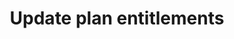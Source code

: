 ---
openapi: "PATCH /plans/{code}/entitlements"
authMethod: "bearer"
title: "Update plan entitlements"
---